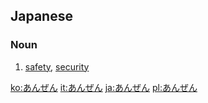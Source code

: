 ==Japanese==

===Noun===
{{ja-noun|h|rom=anzen}}

# {{ja-def|安全}} [[safety]], [[security]]

[[ko:あんぜん]]
[[it:あんぜん]]
[[ja:あんぜん]]
[[pl:あんぜん]]